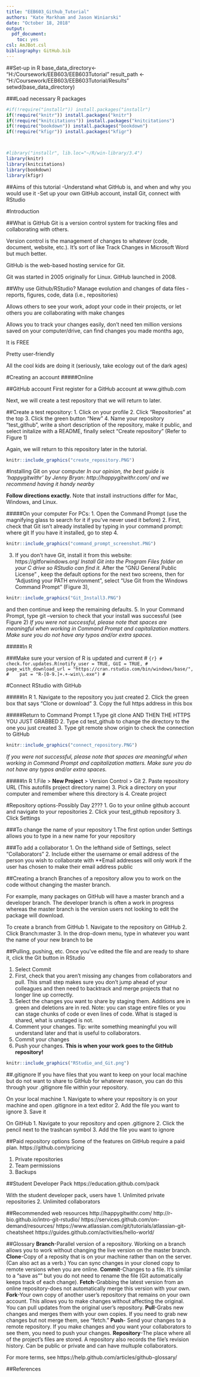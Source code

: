 ```yaml
---
title: "EEB603_Github_Tutorial"
authors: "Kate Markham and Jason Winiarski"
date: "October 18, 2018"
output:
  pdf_document:
    toc: yes
csl: AmJBot.csl
bibliography: GitHub.bib
---
```

##Set-up in R
base_data_directory<- "H:/Coursework/EEB603/EEB603Tutorial"
result_path <- "H:/Coursework/EEB603/EEB603Tutorial/Results"
setwd(base_data_directory)

###Load necessary R packages
```r
#if(!require("installr")) install.packages("installr")
if(!require("knitr")) install.packages("knitr")
if(!require("knitcitations")) install.packages("knitcitations")
if(!require("bookdown")) install.packages("bookdown")
if(!require("kfigr")) install.packages("kfigr")



#library("installr", lib.loc="~/R/win-library/3.4")
library(knitr)
library(knitcitations)
library(bookdown)
library(kfigr)
```



##Aims of this tutorial
-Understand what GitHub is, and when and why you would use it
-Set up your own GitHub account, install Git, connect with RStudio


#Introduction

##What is GitHub
Git is a version control system for tracking files and collaborating with others. 

Version control is the management of changes to whatever (code, document, website, etc.). It's sort of like Track Changes in Microsoft Word but much better.

GitHub is the web-based hosting service for Git.

Git was started in 2005 originally for Linux. GitHub launched in 2008. 

##Why use Github/RStudio?
Manage evolution and changes of data files - reports, figures, code, data (i.e., repositories)

Allows others to see your work, adopt your code in their projects, or let others you are collaborating with make changes

Allows you to track your changes easily, don't need ten million versions saved on your computer/drive, can find changes you made months ago,  

It is FREE 

Pretty user-friendly

All the cool kids are doing it (seriously, take ecology out of the dark ages)

#Creating an account
#####Online

##GitHub account
First register for a GitHub account at www.github.com

Next, we will create a test repository that we will return to later.

##Create a test repository: 
1. Click on your profile
2. Click "Repositories" at the top
3. Click the green button "New"
4. Name your repository "test_github", write a short description of the repository, make it public, and select initalize with a README, finally select "Create repository" (Refer to Figure 1)

Again, we will return to this repository later in the tutorial.

```r
knitr::include_graphics("create_repository.PNG")
```


#Installing Git on your computer
*In our opinion, the best guide is 'happygitwithr' by Jenny Bryan: http://happygitwithr.com/ and we recommend having it handy nearby*

**Follow directions exactly.**
Note that install instructions differ for Mac, Windows, and Linux.

#####On your computer
For PCs:
1. Open the Command Prompt (use the magnifying glass to search for it if you've never used it before)
2. First, check that Git isn't already installed by typing in your command prompt:
where git
If you have it installed, go to step 4.
```r
knitr::include_graphics("command_prompt_screenshot.PNG")
```
3. If you don't have Git, install it from this website: https://gitforwindows.org/ *Install Git into the Program Files folder on your C drive so RStudio can find it.*
After the "GNU General Public License" , keep the default options for the next two screens, then for "Adjusting your PATH environment", select "Use Git from the Windows Command Prompt" (Figure 3),
```r
knitr::include_graphics("Git_Install3.PNG")
```
and then continue and keep the remaining defaults.
5. In your Command Prompt, type 
git --version
to check that your install was successful (see Figure 2)
*If you were not successful, please note that spaces are meaningful when working in Command Prompt and capitalization matters. Make sure you do not have any typos and/or extra spaces.*

#####In R

###Make sure your version of R is updated and current
# ```{r}
# check.for.updates.R(notify_user = TRUE, GUI = TRUE,
#    page_with_download_url = "https://cran.rstudio.com/bin/windows/base/",
#    pat = "R-[0-9.]+.+-win\\.exe")
# ```

#Connect RStudio with GitHub

#####In R
1. Navigate to the repository you just created
2. Click the green box that says "Clone or download"
3. Copy the full https address in this box

#####Return to Command Prompt
1.Type
git clone AND THEN THE HTTPS YOU JUST GRABBED
2. Type
cd test_github
to change the directory to the one you just created
3. Type
git remote show origin
to check the connection to GitHub

```r
knitr::include_graphics("connect_repository.PNG")
```

*If you were not successful, please note that spaces are meaningful when working in Command Prompt and capitalization matters. Make sure you do not have any typos and/or extra spaces.*

#####In R
1.File > **New Project** > Version Control > Git
2. Paste repository URL (This autofills project directory name)
3. Pick a directory on your computer and remember where this directory is
4. Create project


#Repository options-Possibly Day 2???
1. Go to your online github account and navigate to your repositories
2. Click your test_github repository
3. Click Settings

###To change the name of your repository 
1.The first option under Settings allows you to type in a new name for your repository

###To add a collaborator
1. On the lefthand side of Settings, select "Collaborators"
2. Include either the username or email address of the person you wish to collaborate with **Email addresses will only work if the user has chosen to make their email address public

##Creating a branch
Branches of a repository allow you to work on the code without changing the master branch. 

For example, many packages on GitHub will have a master branch and a developer branch. The developer branch is often a work in progress whereas the master branch is the version users not looking to edit the package will download.

To create a branch from GitHub
1. Navigate to the repository on GitHub
2. Click Branch:master
3. In the drop-down menu, type in whatever you want the name of your new branch to be

##Pulling, pushing, etc.
Once you've edited the file and are ready to share it, click the Git button in RStudio

1. Select Commit
2. First, check that you aren't missing any changes from collaborators and pull. This small step makes sure you don't jump ahead of your colleagues and then need to backtrack and merge projects that no longer line up correctly.
3. Select the changes you want to share by staging them. Additions are in green and deletions are in red. Note: you can stage entire files or you can stage chunks of code or even lines of code. What is staged is shared, what is unstaged is not. 
4. Comment your changes. Tip: write something meaningful you will understand later and that is useful to collaborators.
6. Commit your changes
7. Push your changes. **This is when your work goes to the GitHub repository!**

```r
knitr::include_graphics("RStudio_and_Git.png")
```

##.gitignore
If you have files that you want to keep on your local machine but do not want to share to GitHub for whatever reason, you can do this through your .gitignore file within your repository.

On your local machine
1. Navigate to where your repository is on your machine and  open .gitignore in a text editor
2. Add the file you want to ignore
3. Save it


On GitHub
1. Navigate to your repository and open .gitignore
2. Click the pencil next to the trashcan symbol 
3. Add the file you want to ignore


##Paid repository options
Some of the features on GitHub require a paid plan.
https://github.com/pricing

1. Private repositories
2. Team permissions
3. Backups

##Student Developer Pack
https://education.github.com/pack

With the student developer pack, users have 
1. Unlimited private repositories
2. Unlimited collaborators


##Recommended web resources
http://happygitwithr.com/ 
http://r-bio.github.io/intro-git-rstudio/
https://services.github.com/on-demand/resources/
https://www.atlassian.com/git/tutorials/atlassian-git-cheatsheet
https://guides.github.com/activities/hello-world/

##Glossary
**Branch**-Parallel version of a repository. Working on a branch allows you to work without changing the live version on the master branch.
**Clone**-Copy of a reposity that is on your machine rather than on the server. (Can also act as a verb.) You can sync changes in your cloned copy to remote versions when you are online.
**Commit**-Changes to a file. It's similar to a "save as"" but you do not need to rename the file (Git automatically keeps track of each change). 
**Fetch**-Grabbing the latest version from an online repository-does not automatically merge this version with your own. 
**Fork**-Your own copy of another user's repository that remains on your own account. This allows you to make changes without affecting the original. You can pull updates from the original user's repository.
**Pull**-Grabs new changes and merges them with your own copies. If you need to grab new changes but not merge them, see "fetch."
**Push**- Send your changes to a remote repository. If you make changes and you want your collaborators to see them, you need to push your changes.
**Repository**-The place where all of the project's files are stored. A repository also records the file's revision history. Can be public or private and can have multuple collaborators.

For more terms, see https://help.github.com/articles/github-glossary/

##References
